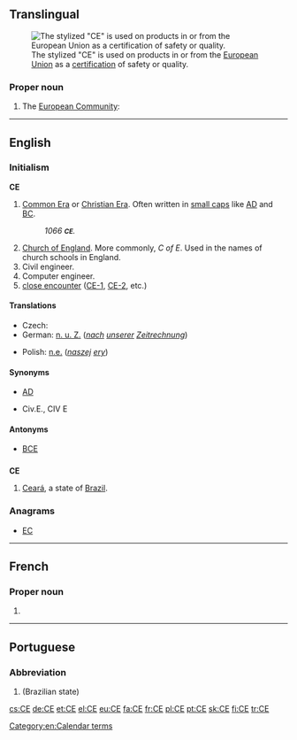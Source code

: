 {{also|Appendix:Variations of "ce"}}
==Translingual==
[[File:CE Logo.svg|thumb|The stylized "CE" is used on products in or from the [[European Union]] as a [[certification]] of safety or quality.]]
===Proper noun===
{{mul-proper noun}}

# The [[European Community]]: {{abbreviation of|Communauté Européenne|lang=mul|nocap=1}}

----

==English==

===Initialism===
'''CE'''

# [[Common Era]] or [[Christian Era]]. Often written in [[small caps]] like [[AD]] and [[BC]].
#: ''1066 '''<small>CE</small>'''.''
# [[Church of England]]. More commonly, ''C of E''. Used in the names of church schools in England.
# Civil engineer.
# Computer engineer.
# [[close encounter]] ([[CE-1]], [[CE-2]], etc.)

====Translations====
{{trans-top|Common Era}}
* Czech: {{t+|cs|n. l.}}
* German: [[n. u. Z.]] (''[[nach]] [[unserer]] [[Zeitrechnung]]'')
{{trans-mid}}
* Polish: [[n.e.]] (''[[naszej]] [[ery]]'')
{{trans-bottom}}

====Synonyms====
* {{qualifier|time}} [[AD]]
* {{qualifier|Civil engineer}} Civ.E., CIV E

====Antonyms====
* {{qualifier|time}} [[BCE]]

==={{abbreviation-old|en}}===
'''CE'''

# [[Ceará]], a state of [[Brazil]].

===Anagrams===
* [[EC#English|EC]]
[[Category:en:Calendar terms]]

----

==French==

===Proper noun===
{{fr-proper noun|f}}

# {{abbreviation of|Communauté Européenne|lang=fr}}

----

==Portuguese==

===Abbreviation===
{{head|pt|abbreviation}}

# {{abbreviation of|Ceará|lang=pt}} (Brazilian state)

[[cs:CE]]
[[de:CE]]
[[et:CE]]
[[el:CE]]
[[eu:CE]]
[[fa:CE]]
[[fr:CE]]
[[pl:CE]]
[[pt:CE]]
[[sk:CE]]
[[fi:CE]]
[[tr:CE]]
